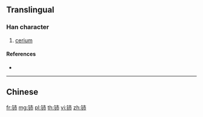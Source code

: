 {{character info/new}}
{{also|鈰}}
==Translingual==

===Han character===
{{Han char|rn=167|rad=钅|as=05|sn=10|four=|canj=CYLB,OPYLB,XCYLB}}

# [[cerium]]

====References====
* {{Han ref|kx=1328.061|hdz=64190.110|uh=94C8|ud=38088}}

----

==Chinese==
{{zh-see|鈰}}

[[fr:铈]]
[[mg:铈]]
[[pl:铈]]
[[th:铈]]
[[vi:铈]]
[[zh:铈]]